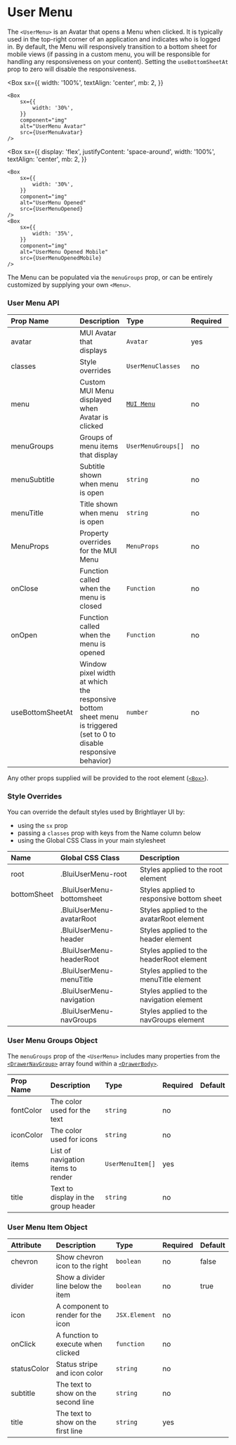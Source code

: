 
# User Menu

The `<UserMenu>` is an Avatar that opens a Menu when clicked. It is typically used in the top-right corner of an application and indicates who is logged in. By default, the Menu will responsively transition to a bottom sheet for mobile views (if passing in a custom menu, you will be responsible for handling any responsiveness on your content). Setting the `useBottomSheetAt` prop to zero will disable the responsiveness.

<Box
    sx={{
        width: '100%',
        textAlign: 'center',
        mb: 2,
    }}
>
    <Box
        sx={{
            width: '30%',
        }}
        component="img"
        alt="UserMenu Avatar"
        src={UserMenuAvatar}
    />
</Box>

<Box
    sx={{
        display: 'flex',
        justifyContent: 'space-around',
        width: '100%',
        textAlign: 'center',
        mb: 2,
    }}
>
    <Box
        sx={{
            width: '30%',
        }}
        component="img"
        alt="UserMenu Opened"
        src={UserMenuOpened}
    />
    <Box
        sx={{
            width: '35%',
        }}
        component="img"
        alt="UserMenu Opened Mobile"
        src={UserMenuOpenedMobile}
    />
</Box>

The Menu can be populated via the `menuGroups` prop, or can be entirely customized by supplying your own `<Menu>`.

### User Menu API

<Box>

| Prop Name        | Description                                                                                                         | Type                                    | Required | Default                       |
| :--------------- | :------------------------------------------------------------------------------------------------------------------ | :-------------------------------------- | :------- | :---------------------------- |
| avatar           | MUI Avatar that displays                                                                                            | `Avatar`                                | yes      |                               |
| classes          | Style overrides                                                                                                     | `UserMenuClasses`                       | no       |                               |
| menu             | Custom MUI Menu displayed when Avatar is clicked                                                                    | [`MUI Menu`](https://mui.com/api/menu/) | no       |                               |
| menuGroups       | Groups of menu items that display                                                                                   | `UserMenuGroups[]`                      | no       |                               |
| menuSubtitle     | Subtitle shown when menu is open                                                                                    | `string`                                | no       |                               |
| menuTitle        | Title shown when menu is open                                                                                       | `string`                                | no       |                               |
| MenuProps        | Property overrides for the MUI Menu                                                                                 | `MenuProps`                             | no       |                               |
| onClose          | Function called when the menu is closed                                                                             | `Function`                              | no       |                               |
| onOpen           | Function called when the menu is opened                                                                             | `Function`                              | no       |                               |
| useBottomSheetAt | Window pixel width at which the responsive bottom sheet menu is triggered (set to 0 to disable responsive behavior) | `number`                                | no       | `theme.breakpoints.values.sm` |

</Box>

Any other props supplied will be provided to the root element ([`<Box>`](https://mui.com/material-ui/api/box/)).

### Style Overrides

You can override the default styles used by Brightlayer UI by:

- using the `sx` prop
- passing a `classes` prop with keys from the Name column below
- using the Global CSS Class in your main stylesheet

<ForMoreDetailsOnStylingOptions />

<Box>

| Name        | Global CSS Class          | Description                               |
| :---------- | :------------------------ | :---------------------------------------- |
| root        | .BluiUserMenu-root        | Styles applied to the root element        |
| bottomSheet | .BluiUserMenu-bottomsheet | Styles applied to responsive bottom sheet |
|             | .BluiUserMenu-avatarRoot  | Styles applied to the avatarRoot element  |
|             | .BluiUserMenu-header      | Styles applied to the header element      |
|             | .BluiUserMenu-headerRoot  | Styles applied to the headerRoot element  |
|             | .BluiUserMenu-menuTitle   | Styles applied to the menuTitle element   |
|             | .BluiUserMenu-navigation  | Styles applied to the navigation element  |
|             | .BluiUserMenu-navGroups   | Styles applied to the navGroups element   |

</Box>

### User Menu Groups Object

The `menuGroups` prop of the `<UserMenu>` includes many properties from the [`<DrawerNavGroup>`](/components/drawer-nav-group/api-docs) array found within a [`<DrawerBody>`](/components/drawer-body/api-docs).

<Box>

| Prop Name | Description                         | Type             | Required | Default |
| :-------- | :---------------------------------- | :--------------- | :------- | :------ |
| fontColor | The color used for the text         | `string`         | no       |         |
| iconColor | The color used for icons            | `string`         | no       |         |
| items     | List of navigation items to render  | `UserMenuItem[]` | yes      |         |
| title     | Text to display in the group header | `string`         | no       |         |

</Box>

### User Menu Item Object

<Box>

| Attribute   | Description                         | Type          | Required | Default |
| :---------- | :---------------------------------- | :------------ | :------- | :------ |
| chevron     | Show chevron icon to the right      | `boolean`     | no       | false   |
| divider     | Show a divider line below the item  | `boolean`     | no       | true    |
| icon        | A component to render for the icon  | `JSX.Element` | no       |         |
| onClick     | A function to execute when clicked  | `function`    | no       |         |
| statusColor | Status stripe and icon color        | `string`      | no       |         |
| subtitle    | The text to show on the second line | `string`      | no       |         |
| title       | The text to show on the first line  | `string`      | yes      |         |

</Box>
